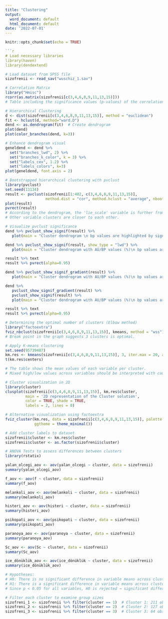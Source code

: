---
title: "Clustering"
output:
  word_document: default
  html_document: default
date: '2022-07-01'
---

```{r setup, include=FALSE}
knitr::opts_chunk$set(echo = TRUE)

```{r}
# Load necessary libraries
library(haven)
library(dendextend)
```


```{r}
# Load dataset from SPSS file
sizofrenii <- read_sav("wuschiz_1.sav")
```



```{r}
# Correlation Matrix
library("Hmisc")
rcorr(as.matrix(sizofrenii[c(3,4,6,8,9,11,13,15)])) 
# Table including the significance values (p-values) of the correlation matrix
```


```{r}
# Hierarchical Clustering
d <- dist(sizofrenii[c(3,4,6,8,9,11,13,15)], method = "euclidean") 
fit <- hclust(d, method="ward.D") 
dend <- as.dendrogram(fit)  # Create dendrogram
plot(dend)
plot(color_branches(dend, k=3))
```

```{r}
# Enhance dendrogram visual
geneldend <- dend %>%
  set("branches_lwd", 2) %>%
  set("branches_k_color", k = 3) %>%
  set("labels_cex", 1.2) %>%
  set("labels_colors", k=3)
plot(geneldend, font.axis = 2) 
```
```{r}
# Bootstrapped hierarchical clustering with pvclust
library(pvclust)
set.seed(13134)
result <- pvclust(sizofrenii[1:402, c(3,4,6,8,9,11,13,15)], 
                  method.dist = "cor", method.hclust = "average", nboot = 8)
plot(result)
pvrect(result)
# According to the dendrogram, the 'lie_scale' variable is further from other variables.
# Other variable clusters are closer to each other.
```
```{r}
# Visualize pvclust significance
dend %>% pvclust_show_signif(result) %>% 
   plot(main = "Cluster dendrogram \n bp values are highlighted by signif")

dend %>% pvclust_show_signif(result, show_type = "lwd") %>% 
   plot(main = "Cluster dendrogram with AU/BP values (%)\n bp values are highlighted by signif")

result %>% text
result %>% pvrect(alpha=0.95)

dend %>% pvclust_show_signif_gradient(result) %>% 
   plot(main = "Cluster dendrogram with AU/BP values (%)\n bp values are colored by signif")

dend %>%
   pvclust_show_signif_gradient(result) %>%
   pvclust_show_signif(result) %>%
   plot(main = "Cluster dendrogram with AU/BP values (%)\n bp values are colored+highlighted by signif")

result %>% text
result %>% pvrect(alpha=0.95)
```


```{r}
# Determining the optimal number of clusters (Elbow method)
library("factoextra")
fviz_nbclust(sizofrenii[c(3,4,6,8,9,11,13,15)], kmeans, method = "wss")
# Break point in the graph suggests 3 clusters is optimal.
```
```{r}
# Apply K-means clustering
set.seed(95739487) 
km.res <- kmeans(sizofrenii[c(3,4,6,8,9,11,13,15)], 3, iter.max = 20, algorithm = "Lloyd") 
t(km.res$centers)

# The table shows the mean values of each variable per cluster.
# Mixed high/low values across variables should be interpreted with caution.
```
```{r}
# Cluster visualization in 2D
library(cluster)
clusplot(sizofrenii[c(3,4,6,8,9,11,13,15)], km.res$cluster, 
         main = '2D representation of the Cluster solution',
         color = TRUE, shade = TRUE,
         labels = 2, lines = 0)
```
```{r}
# Alternative visualization using factoextra
fviz_cluster(km.res, data = sizofrenii[c(3,4,6,8,9,11,13,15)], palette = "jco",
             ggtheme = theme_minimal())
```
```{r}
# Add cluster labels to dataset
sizofrenii$cluster <- km.res$cluster
sizofrenii$cluster <- as.factor(sizofrenii$cluster)
```
```{r}
# ANOVA Tests to assess differences between clusters
library(rstatix)

yalan_olcegi_aov <- aov(yalan_olcegi ~ cluster, data = sizofrenii)
summary(yalan_olcegi_aov)

f_aov <- aov(f ~ cluster, data = sizofrenii)
summary(f_aov)

melankoli_aov <- aov(melankoli ~ cluster, data = sizofrenii)
summary(melankoli_aov)

histeri_aov <- aov(histeri ~ cluster, data = sizofrenii)
summary(histeri_aov)

psikopati_aov <- aov(psikopati ~ cluster, data = sizofrenii)
summary(psikopati_aov)

paranoya_aov <- aov(paranoya ~ cluster, data = sizofrenii)
summary(paranoya_aov)

Sc_aov <- aov(Sc ~ cluster, data = sizofrenii)
summary(Sc_aov)

ice_dönüklük_aov <- aov(ice_dönüklük ~ cluster, data = sizofrenii)
summary(ice_dönüklük_aov)

# Hypotheses:
# H0: There is no significant difference in variable means across clusters.
# H1: There is a significant difference in variable means across clusters.
# Since p < 0.05 for all variables, H0 is rejected → significant differences exist across clusters.
```
```{r}
# Filter each cluster to examine group sizes
sizofreni_1 <- sizofrenii %>% filter(cluster == 1)  # Cluster 1: 211 observations
sizofreni_2 <- sizofrenii %>% filter(cluster == 2)  # Cluster 2: 127 observations
sizofreni_3 <- sizofrenii %>% filter(cluster == 3)  # Cluster 3: 64 observations
```
